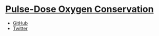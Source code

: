 # [Pulse-Dose Oxygen Conservation](/)

- [GitHub](https://github.com/johno/gatsby-theme-documentation)
- [Twitter](https://twitter.com/4lpine)
